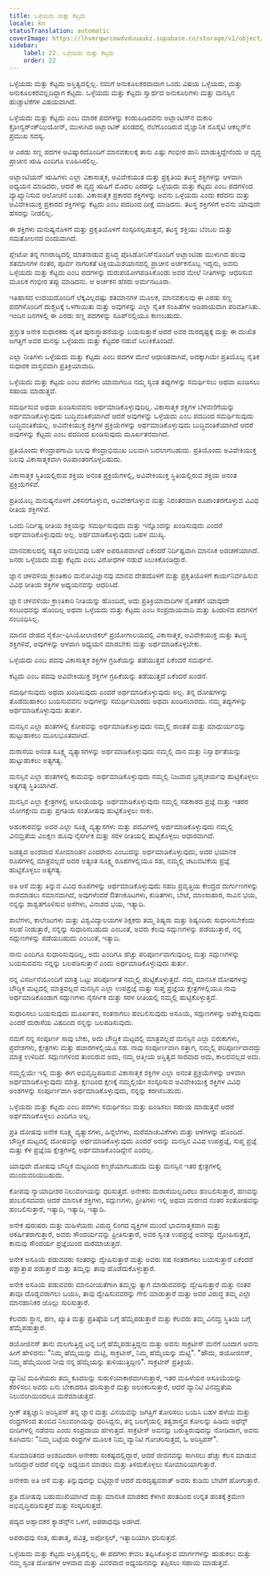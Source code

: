 ```yaml
---
title: ಒಳ್ಳೆಯದು ಮತ್ತು ಕೆಟ್ಟದು
locale: kn
statusTranslation: automatic
coverImage: https://lhvmrqwrcowdvduuaukz.supabase.co/storage/v1/object/public/strapi-uploads/small_cover-educacion-fundamental.webp-2d51a7828a2b1309555be27f7e2a61a0.webp
sidebar:
    label: 22. ಒಳ್ಳೆಯದು ಮತ್ತು ಕೆಟ್ಟದು
    order: 22
---
```

ಒಳ್ಳೆಯದು ಮತ್ತು ಕೆಟ್ಟದು ಅಸ್ತಿತ್ವದಲ್ಲಿಲ್ಲ. ನಮಗೆ ಅನುಕೂಲಕರವಾದಾಗ ಒಂದು ವಿಷಯ ಒಳ್ಳೆಯದು, ಮತ್ತು ಅನುಕೂಲಕರವಲ್ಲದಿದ್ದಾಗ ಕೆಟ್ಟದು. ಒಳ್ಳೆಯದು ಮತ್ತು ಕೆಟ್ಟದು ಸ್ವಾರ್ಥದ ಅನುಕೂಲಗಳು ಮತ್ತು ಮನಸ್ಸಿನ ಹುಚ್ಚಾಟಿಕೆಗಳ ವಿಷಯವಾಗಿದೆ.

ಒಳ್ಳೆಯದು ಮತ್ತು ಕೆಟ್ಟದು ಎಂಬ ಮಾರಕ ಪದಗಳನ್ನು ಕಂಡುಹಿಡಿದವನು ಅಟ್ಲಾಂಟಿಸ್‌ನ ಮಕಾರಿ ಕ್ರೋನ್ವರ್ಂಕ್‌ಝಿಯೋನ್, ಮುಳುಗಿದ ಅಟ್ಲಾಂಟಿಕ್ ಖಂಡದಲ್ಲಿ ನೆಲೆಗೊಂಡಿರುವ ವೈಜ್ಞಾನಿಕ ಸೊಸೈಟಿ ಆಕಲ್ದನ್‌ನ ಪ್ರಮುಖ ಸದಸ್ಯ.

ಆ ಎರಡು ಸಣ್ಣ ಪದಗಳ ಆವಿಷ್ಕಾರದೊಂದಿಗೆ ಮಾನವಕುಲಕ್ಕೆ ತಾನು ಎಷ್ಟು ಗಂಭೀರ ಹಾನಿ ಮಾಡುತ್ತಿದ್ದೇನೆಂದು ಆ ವೃದ್ಧ ಪ್ರಾಚೀನ ಋಷಿ ಎಂದಿಗೂ ಊಹಿಸಿರಲಿಲ್ಲ.

ಅಟ್ಲಾಂಟಿಯನ್ ಋಷಿಗಳು ಎಲ್ಲಾ ವಿಕಾಸಾತ್ಮಕ, ಅವಿವೇಕಯುತ ಮತ್ತು ಪ್ರಕೃತಿಯ ತಟಸ್ಥ ಶಕ್ತಿಗಳನ್ನು ಆಳವಾಗಿ ಅಧ್ಯಯನ ಮಾಡಿದರು, ಆದರೆ ಈ ವೃದ್ಧ ಋಷಿಗೆ ಮೊದಲ ಎರಡನ್ನು ಒಳ್ಳೆಯದು ಮತ್ತು ಕೆಟ್ಟದು ಎಂಬ ಪದಗಳಿಂದ ವ್ಯಾಖ್ಯಾನಿಸುವ ಆಲೋಚನೆ ಬಂತು. ವಿಕಾಸಾತ್ಮಕ ಪ್ರಕಾರದ ಶಕ್ತಿಗಳನ್ನು ಅವನು ಒಳ್ಳೆಯದು ಎಂದು ಕರೆದನು ಮತ್ತು ಅವಿವೇಕಿಯುಕ್ತ ಪ್ರಕಾರದ ಶಕ್ತಿಗಳನ್ನು ಕೆಟ್ಟದು ಎಂಬ ಪದದಿಂದ ದೀಕ್ಷೆ ಮಾಡಿದನು. ತಟಸ್ಥ ಶಕ್ತಿಗಳಿಗೆ ಅವನು ಯಾವುದೇ ಹೆಸರನ್ನು ನೀಡಲಿಲ್ಲ.

ಈ ಶಕ್ತಿಗಳು ಮನುಷ್ಯನೊಳಗೆ ಮತ್ತು ಪ್ರಕೃತಿಯೊಳಗೆ ಸಂಸ್ಕರಿಸಲ್ಪಡುತ್ತವೆ, ತಟಸ್ಥ ಶಕ್ತಿಯು ಬೆಂಬಲ ಮತ್ತು ಸಮತೋಲನದ ಬಿಂದುವಾಗಿದೆ.

ಪ್ಲೇಟೋ ತನ್ನ ಗಣರಾಜ್ಯದಲ್ಲಿ ಮಾತನಾಡುವ ಪ್ರಸಿದ್ಧ ಪೊಸಿಡೋನಿಸ್‌ನೊಂದಿಗೆ ಅಟ್ಲಾಂಟಿಡಾ ಮುಳುಗಿದ ಹಲವು ಶತಮಾನಗಳ ನಂತರ, ಪೂರ್ವ ನಾಗರಿಕತೆ ಟಿಕ್ಲಿಯಮಿಶಯಾನದಲ್ಲಿ ಪ್ರಾಚೀನ ಅರ್ಚಕನೊಬ್ಬ ಇದ್ದನು, ಅವನು ಒಳ್ಳೆಯದು ಮತ್ತು ಕೆಟ್ಟದು ಎಂಬ ಪದಗಳನ್ನು ದುರುಪಯೋಗಪಡಿಸಿಕೊಂಡು ಅವರ ಮೇಲೆ ನೀತಿಗಳನ್ನು ಆಧರಿಸುವ ಮೂಲಕ ಗಂಭೀರ ತಪ್ಪು ಮಾಡಿದನು. ಆ ಅರ್ಚಕನ ಹೆಸರು ಅರ್ಮನಟೂರಾ.

ಇತಿಹಾಸದ ಉದಯದೊಂದಿಗೆ ಲೆಕ್ಕವಿಲ್ಲದಷ್ಟು ಶತಮಾನಗಳ ಮೂಲಕ, ಮಾನವಕುಲವು ಈ ಎರಡು ಸಣ್ಣ ಪದಗಳೊಂದಿಗೆ ದುಶ್ಚಟಕ್ಕೆ ಒಳಗಾಯಿತು ಮತ್ತು ಅವುಗಳನ್ನು ಎಲ್ಲಾ ನೈತಿಕ ಸಂಹಿತೆಗಳ ಅಡಿಪಾಯವಾಗಿ ಪರಿವರ್ತಿಸಿತು. ಇಂದಿನ ದಿನಗಳಲ್ಲಿ ಈ ಎರಡು ಸಣ್ಣ ಪದಗಳನ್ನು ಸೂಪ್‌ನಲ್ಲಿಯೂ ಕಾಣಬಹುದು.

ಪ್ರಸ್ತುತ ಅನೇಕ ಸುಧಾರಕರು ನೈತಿಕ ಪುನಃಸ್ಥಾಪನೆಯನ್ನು ಬಯಸುತ್ತಾರೆ ಆದರೆ ಅವರ ದುರದೃಷ್ಟಕ್ಕೆ ಮತ್ತು ಈ ದುಃಖಿತ ಜಗತ್ತಿಗೆ ಅವರ ಮನಸ್ಸು ಒಳ್ಳೆಯದು ಮತ್ತು ಕೆಟ್ಟದರ ನಡುವೆ ಸಿಲುಕಿಕೊಂಡಿದೆ.

ಎಲ್ಲಾ ನೀತಿಗಳು ಒಳ್ಳೆಯದು ಮತ್ತು ಕೆಟ್ಟದು ಎಂಬ ಪದಗಳ ಮೇಲೆ ಆಧಾರಿತವಾಗಿವೆ, ಅದಕ್ಕಾಗಿಯೇ ಪ್ರತಿಯೊಬ್ಬ ನೈತಿಕ ಸುಧಾರಕ ವಾಸ್ತವವಾಗಿ ಪ್ರತಿಕ್ರಿಯಾವಾದಿ.

ಒಳ್ಳೆಯದು ಮತ್ತು ಕೆಟ್ಟದು ಎಂಬ ಪದಗಳು ಯಾವಾಗಲೂ ನಮ್ಮ ಸ್ವಂತ ತಪ್ಪುಗಳನ್ನು ಸಮರ್ಥಿಸಲು ಅಥವಾ ಖಂಡಿಸಲು ಸಹಾಯ ಮಾಡುತ್ತವೆ.

ಸಮರ್ಥಿಸುವ ಅಥವಾ ಖಂಡಿಸುವವನು ಅರ್ಥಮಾಡಿಕೊಳ್ಳುವುದಿಲ್ಲ. ವಿಕಾಸಾತ್ಮಕ ಶಕ್ತಿಗಳ ಬೆಳವಣಿಗೆಯನ್ನು ಅರ್ಥಮಾಡಿಕೊಳ್ಳುವುದು ಬುದ್ಧಿವಂತಿಕೆಯಾಗಿದೆ ಆದರೆ ಅವುಗಳನ್ನು ಒಳ್ಳೆಯದು ಎಂಬ ಪದದಿಂದ ಸಮರ್ಥಿಸುವುದು ಬುದ್ಧಿವಂತಿಕೆಯಲ್ಲ. ಅವಿವೇಕಿಯುಕ್ತ ಶಕ್ತಿಗಳ ಪ್ರಕ್ರಿಯೆಗಳನ್ನು ಅರ್ಥಮಾಡಿಕೊಳ್ಳುವುದು ಬುದ್ಧಿವಂತಿಕೆಯಾಗಿದೆ ಆದರೆ ಅವುಗಳನ್ನು ಕೆಟ್ಟದು ಎಂಬ ಪದದಿಂದ ಖಂಡಿಸುವುದು ಮೂರ್ಖತನವಾಗಿದೆ.

ಪ್ರತಿಯೊಂದು ಕೇಂದ್ರಾಪಗಾಮಿ ಬಲವು ಕೇಂದ್ರಾಭಿಮುಖ ಬಲವಾಗಿ ಬದಲಾಗಬಹುದು. ಪ್ರತಿಯೊಂದು ಅವಿವೇಕಿಯುಕ್ತ ಬಲವು ವಿಕಾಸಾತ್ಮಕವಾಗಿ ರೂಪಾಂತರಗೊಳ್ಳಬಹುದು.

ವಿಕಾಸಾತ್ಮಕ ಸ್ಥಿತಿಯಲ್ಲಿರುವ ಶಕ್ತಿಯ ಅನಂತ ಪ್ರಕ್ರಿಯೆಗಳಲ್ಲಿ, ಅವಿವೇಕಿಯುಕ್ತ ಸ್ಥಿತಿಯಲ್ಲಿರುವ ಶಕ್ತಿಯ ಅನಂತ ಪ್ರಕ್ರಿಯೆಗಳಿವೆ.

ಪ್ರತಿಯೊಬ್ಬ ಮನುಷ್ಯನೊಳಗೆ ವಿಕಸನಗೊಳ್ಳುವ, ಅವಿವೇಕಗೊಳ್ಳುವ ಮತ್ತು ನಿರಂತರವಾಗಿ ರೂಪಾಂತರಗೊಳ್ಳುವ ವಿವಿಧ ರೀತಿಯ ಶಕ್ತಿಗಳಿವೆ.

ಒಂದು ನಿರ್ದಿಷ್ಟ ರೀತಿಯ ಶಕ್ತಿಯನ್ನು ಸಮರ್ಥಿಸುವುದು ಮತ್ತು ಇನ್ನೊಂದನ್ನು ಖಂಡಿಸುವುದು ಎಂದರೆ ಅರ್ಥಮಾಡಿಕೊಳ್ಳುವುದು ಅಲ್ಲ. ಅರ್ಥಮಾಡಿಕೊಳ್ಳುವುದು ಬಹಳ ಮುಖ್ಯ.

ಮಾನವಕುಲದಲ್ಲಿ ಸತ್ಯದ ಅನುಭವವು ಬಹಳ ಅಪರೂಪವಾಗಿದೆ ಏಕೆಂದರೆ ನಿರ್ದಿಷ್ಟವಾಗಿ ಮಾನಸಿಕ ಅಡಚಣೆಯಾಗಿದೆ. ಜನರು ಒಳ್ಳೆಯದು ಮತ್ತು ಕೆಟ್ಟದು ಎಂಬ ವಿರೋಧಗಳ ನಡುವೆ ಸಿಲುಕಿಕೊಂಡಿದ್ದಾರೆ.

ಜ್ಞಾನ ಚಳವಳಿಯ ಕ್ರಾಂತಿಕಾರಿ ಮನೋವಿಜ್ಞಾನವು ಮಾನವ ದೇಹದೊಳಗೆ ಮತ್ತು ಪ್ರಕೃತಿಯೊಳಗೆ ಕಾರ್ಯನಿರ್ವಹಿಸುವ ವಿವಿಧ ರೀತಿಯ ಶಕ್ತಿಗಳ ಅಧ್ಯಯನವನ್ನು ಆಧರಿಸಿದೆ.

ಜ್ಞಾನ ಚಳವಳಿಯು ಕ್ರಾಂತಿಕಾರಿ ನೀತಿಯನ್ನು ಹೊಂದಿದೆ, ಅದು ಪ್ರತಿಕ್ರಿಯಾವಾದಿಗಳ ನೈತಿಕತೆಗೆ ಯಾವುದೇ ಸಂಬಂಧವನ್ನು ಹೊಂದಿಲ್ಲ ಅಥವಾ ಒಳ್ಳೆಯದು ಮತ್ತು ಕೆಟ್ಟದು ಎಂಬ ಸಂಪ್ರದಾಯವಾದಿ ಮತ್ತು ಹಿಂದುಳಿದ ಪದಗಳಿಗೆ ಸಂಬಂಧಿಸಿಲ್ಲ.

ಮಾನವ ದೇಹದ ಸೈಕೋ-ಫಿಸಿಯೋಲಾಜಿಕಲ್ ಪ್ರಯೋಗಾಲಯದಲ್ಲಿ ವಿಕಾಸಾತ್ಮಕ, ಅವಿವೇಕಯುಕ್ತ ಮತ್ತು ತಟಸ್ಥ ಶಕ್ತಿಗಳಿವೆ, ಅವುಗಳನ್ನು ಆಳವಾಗಿ ಅಧ್ಯಯನ ಮಾಡಬೇಕು ಮತ್ತು ಅರ್ಥಮಾಡಿಕೊಳ್ಳಬೇಕು.

ಒಳ್ಳೆಯದು ಎಂಬ ಪದವು ವಿಕಾಸಾತ್ಮಕ ಶಕ್ತಿಗಳ ಗ್ರಹಿಕೆಯನ್ನು ತಡೆಯುತ್ತದೆ ಏಕೆಂದರೆ ಸಮರ್ಥನೆ.

ಕೆಟ್ಟದು ಎಂಬ ಪದವು ಅವಿವೇಕಿಯುಕ್ತ ಶಕ್ತಿಗಳ ಗ್ರಹಿಕೆಯನ್ನು ತಡೆಯುತ್ತದೆ ಏಕೆಂದರೆ ಖಂಡನೆ.

ಸಮರ್ಥಿಸುವುದು ಅಥವಾ ಖಂಡಿಸುವುದು ಎಂದರೆ ಅರ್ಥಮಾಡಿಕೊಳ್ಳುವುದು ಅಲ್ಲ. ತನ್ನ ದೋಷಗಳನ್ನು ತೊಡೆದುಹಾಕಲು ಬಯಸುವವನು ಅವುಗಳನ್ನು ಸಮರ್ಥಿಸಬಾರದು ಅಥವಾ ಖಂಡಿಸಬಾರದು. ನಮ್ಮ ತಪ್ಪುಗಳನ್ನು ಅರ್ಥಮಾಡಿಕೊಳ್ಳುವುದು ತುರ್ತು.

ಮನಸ್ಸಿನ ಎಲ್ಲಾ ಹಂತಗಳಲ್ಲಿ ಕೋಪವನ್ನು ಅರ್ಥಮಾಡಿಕೊಳ್ಳುವುದು ನಮ್ಮಲ್ಲಿ ಶಾಂತತೆ ಮತ್ತು ಮಾಧುರ್ಯವನ್ನು ಹುಟ್ಟುಹಾಕಲು ಮೂಲಭೂತವಾಗಿದೆ.

ದುರಾಸೆಯ ಅನಂತ ಸೂಕ್ಷ್ಮ ವ್ಯತ್ಯಾಸಗಳನ್ನು ಅರ್ಥಮಾಡಿಕೊಳ್ಳುವುದು ನಮ್ಮಲ್ಲಿ ದಾನ ಮತ್ತು ನಿಸ್ವಾರ್ಥತೆಯನ್ನು ಹುಟ್ಟುಹಾಕಲು ಅತ್ಯಗತ್ಯ.

ಮನಸ್ಸಿನ ಎಲ್ಲಾ ಹಂತಗಳಲ್ಲಿ ಕಾಮವನ್ನು ಅರ್ಥಮಾಡಿಕೊಳ್ಳುವುದು ನಮ್ಮಲ್ಲಿ ನಿಜವಾದ ಬ್ರಹ್ಮಚರ್ಯವು ಹುಟ್ಟಿಕೊಳ್ಳಲು ಅತ್ಯಗತ್ಯ ಸ್ಥಿತಿಯಾಗಿದೆ.

ಮನಸ್ಸಿನ ಎಲ್ಲಾ ಕ್ಷೇತ್ರಗಳಲ್ಲಿ ಅಸೂಯೆಯನ್ನು ಅರ್ಥಮಾಡಿಕೊಳ್ಳುವುದು ನಮ್ಮಲ್ಲಿ ಸಹಕಾರದ ಪ್ರಜ್ಞೆ ಮತ್ತು ಇತರರ ಯೋಗಕ್ಷೇಮ ಮತ್ತು ಪ್ರಗತಿಯ ಸಂತೋಷವು ಹುಟ್ಟಿಕೊಳ್ಳಲು ಸಾಕು.

ಅಹಂಕಾರವನ್ನು ಅದರ ಎಲ್ಲಾ ಸೂಕ್ಷ್ಮ ವ್ಯತ್ಯಾಸಗಳು ಮತ್ತು ಪದವಿಗಳಲ್ಲಿ ಅರ್ಥಮಾಡಿಕೊಳ್ಳುವುದು ನಮ್ಮಲ್ಲಿ ವಿನಮ್ರತೆಯ ವಿಲಕ್ಷಣ ಹೂವು ನೈಸರ್ಗಿಕ ಮತ್ತು ಸರಳ ರೀತಿಯಲ್ಲಿ ಹುಟ್ಟಿಕೊಳ್ಳಲು ಆಧಾರವಾಗಿದೆ.

ಜಡತ್ವದ ಅಂಶವಾದ ಸೋಮಾರಿತನ ಎಂದರೇನು ಎಂಬುದನ್ನು ಅರ್ಥಮಾಡಿಕೊಳ್ಳುವುದು, ಅದರ ಭಯಾನಕ ರೂಪಗಳಲ್ಲಿ ಮಾತ್ರವಲ್ಲದೆ ಅದರ ಅತ್ಯಂತ ಸೂಕ್ಷ್ಮ ರೂಪಗಳಲ್ಲಿಯೂ ಸಹ, ನಮ್ಮಲ್ಲಿ ಚಟುವಟಿಕೆಯ ಪ್ರಜ್ಞೆ ಹುಟ್ಟಿಕೊಳ್ಳಲು ಅತ್ಯಗತ್ಯ.

ಅತಿ ಆಸೆ ಮತ್ತು ತಿನ್ನುವ ವಿವಿಧ ರೂಪಗಳನ್ನು ಅರ್ಥಮಾಡಿಕೊಳ್ಳುವುದು ಸಹಜ ಪ್ರವೃತ್ತಿಯ ಕೇಂದ್ರದ ದುರ್ಗುಣಗಳನ್ನು ನಾಶಮಾಡಲು ಸಮಾನವಾಗಿದೆ, ಅವುಗಳೆಂದರೆ ಔತಣಕೂಟಗಳು, ಕುಡಿತಗಳು, ಬೇಟೆ, ಮಾಂಸಾಹಾರ, ಸಾವಿನ ಭಯ, ನನ್ನನ್ನು ಶಾಶ್ವತಗೊಳಿಸುವ ಆಸೆಗಳು, ವಿನಾಶದ ಭಯ, ಇತ್ಯಾದಿ.

ಶಾಲೆಗಳು, ಕಾಲೇಜುಗಳು ಮತ್ತು ವಿಶ್ವವಿದ್ಯಾಲಯಗಳ ಶಿಕ್ಷಕರು ತಮ್ಮ ಶಿಷ್ಯರು ಮತ್ತು ಶಿಷ್ಯಂದಿರು ಸುಧಾರಿಸಬೇಕೆಂದು ಸಲಹೆ ನೀಡುತ್ತಾರೆ, ನನ್ನನ್ನು ಸುಧಾರಿಸಬಹುದು ಎಂಬಂತೆ, ಅವರು ಕೆಲವು ಸದ್ಗುಣಗಳನ್ನು ಪಡೆಯುತ್ತಾರೆ, ನನ್ನ ಸದ್ಗುಣಗಳನ್ನು ಪಡೆಯಬಹುದು ಎಂಬಂತೆ, ಇತ್ಯಾದಿ.

ನಾನು ಎಂದಿಗೂ ಸುಧಾರಿಸುವುದಿಲ್ಲ, ಅದು ಎಂದಿಗೂ ಹೆಚ್ಚು ಪರಿಪೂರ್ಣವಾಗುವುದಿಲ್ಲ ಮತ್ತು ಸದ್ಗುಣಗಳನ್ನು ಬಯಸುವವನು ನನ್ನನ್ನು ಬಲಪಡಿಸುತ್ತಾನೆ ಎಂದು ಅರ್ಥಮಾಡಿಕೊಳ್ಳುವುದು ತುರ್ತು.

ನನ್ನ ವಿಸರ್ಜನೆಯೊಂದಿಗೆ ಮಾತ್ರ ಒಟ್ಟು ಪರಿಪೂರ್ಣತೆ ನಮ್ಮಲ್ಲಿ ಹುಟ್ಟಿಕೊಳ್ಳುತ್ತದೆ. ನಮ್ಮ ಮಾನಸಿಕ ದೋಷಗಳನ್ನು ಬೌದ್ಧಿಕ ಮಟ್ಟದಲ್ಲಿ ಮಾತ್ರವಲ್ಲದೆ ಮನಸ್ಸಿನ ಎಲ್ಲಾ ಉಪಪ್ರಜ್ಞೆ ಮತ್ತು ಸುಪ್ತ ಪ್ರಜ್ಞೆಯ ಕ್ಷೇತ್ರಗಳಲ್ಲಿಯೂ ನಾವು ಅರ್ಥಮಾಡಿಕೊಂಡಾಗ ಸದ್ಗುಣಗಳು ನೈಸರ್ಗಿಕ ಮತ್ತು ಸರಳ ರೀತಿಯಲ್ಲಿ ನಮ್ಮಲ್ಲಿ ಹುಟ್ಟಿಕೊಳ್ಳುತ್ತವೆ.

ಸುಧಾರಿಸಲು ಬಯಸುವುದು ಮೂರ್ಖತನ, ಸಂತನಾಗಲು ಹಂಬಲಿಸುವುದು ಅಸೂಯೆ, ಸದ್ಗುಣಗಳನ್ನು ಅಪೇಕ್ಷಿಸುವುದು ಎಂದರೆ ದುರಾಸೆಯ ವಿಷದಿಂದ ನನ್ನನ್ನು ಬಲಪಡಿಸುವುದು.

ನಮಗೆ ನನ್ನ ಸಂಪೂರ್ಣ ಸಾವು ಬೇಕು, ಅದು ಬೌದ್ಧಿಕ ಮಟ್ಟದಲ್ಲಿ ಮಾತ್ರವಲ್ಲದೆ ಮನಸ್ಸಿನ ಎಲ್ಲಾ ಬಿರುಕುಗಳು, ಪ್ರದೇಶಗಳು, ಕ್ಷೇತ್ರಗಳು ಮತ್ತು ಹಜಾರಗಳಲ್ಲಿಯೂ ಸಹ. ನಾವು ಸಂಪೂರ್ಣವಾಗಿ ಸತ್ತಾಗ, ನಮ್ಮಲ್ಲಿ ಪರಿಪೂರ್ಣವಾದದ್ದು ಮಾತ್ರ ಉಳಿದಿದೆ. ಸದ್ಗುಣಗಳಿಂದ ತುಂಬಿರುವ ಅದು, ನಮ್ಮ ಆತ್ಮೀಯ ಅಸ್ತಿತ್ವದ ಸಾರವಾದ ಅದು, ಕಾಲದವಲ್ಲದ ಅದು.

ನಮ್ಮಲ್ಲಿಯೇ ಇಲ್ಲಿ ಮತ್ತು ಈಗ ಅಭಿವೃದ್ಧಿಪಡಿಸುವ ವಿಕಾಸಾತ್ಮಕ ಶಕ್ತಿಗಳ ಎಲ್ಲಾ ಅನಂತ ಪ್ರಕ್ರಿಯೆಗಳನ್ನು ಆಳವಾಗಿ ಅರ್ಥಮಾಡಿಕೊಳ್ಳುವುದು ಮಾತ್ರ. ಕ್ಷಣದಿಂದ ಕ್ಷಣಕ್ಕೆ ನಮ್ಮಲ್ಲಿಯೇ ಸಂಸ್ಕರಿಸುವ ಅವಿವೇಕಿಯುಕ್ತ ಶಕ್ತಿಗಳ ವಿವಿಧ ಅಂಶಗಳನ್ನು ಸಂಪೂರ್ಣವಾಗಿ ಅರ್ಥಮಾಡಿಕೊಳ್ಳುವುದು, ನನ್ನನ್ನು ಕರಗಿಸಬಹುದು.

ಒಳ್ಳೆಯದು ಮತ್ತು ಕೆಟ್ಟದು ಎಂಬ ಪದಗಳು ಸಮರ್ಥಿಸಲು ಮತ್ತು ಖಂಡಿಸಲು ಸಹಾಯ ಮಾಡುತ್ತವೆ ಆದರೆ ಅರ್ಥಮಾಡಿಕೊಳ್ಳಲು ಎಂದಿಗೂ ಅಲ್ಲ.

ಪ್ರತಿ ದೋಷವು ಅನೇಕ ಸೂಕ್ಷ್ಮ ವ್ಯತ್ಯಾಸಗಳು, ಹಿನ್ನೆಲೆಗಳು, ಮರೆಮಾಚುವಿಕೆಗಳು ಮತ್ತು ಆಳಗಳನ್ನು ಹೊಂದಿದೆ. ಬೌದ್ಧಿಕ ಮಟ್ಟದಲ್ಲಿ ದೋಷವನ್ನು ಅರ್ಥಮಾಡಿಕೊಳ್ಳುವುದು ಎಂದರೆ ಅದನ್ನು ಮನಸ್ಸಿನ ವಿವಿಧ ಉಪಪ್ರಜ್ಞೆ, ಸುಪ್ತ ಪ್ರಜ್ಞೆ ಮತ್ತು ಕೆಳ ಪ್ರಜ್ಞೆಯ ಕ್ಷೇತ್ರಗಳಲ್ಲಿ ಅರ್ಥಮಾಡಿಕೊಂಡಿದ್ದೇನೆ ಎಂದಲ್ಲ.

ಯಾವುದೇ ದೋಷವು ಬೌದ್ಧಿಕ ಮಟ್ಟದಿಂದ ಕಣ್ಮರೆಯಾಗಬಹುದು ಮತ್ತು ಮನಸ್ಸಿನ ಇತರ ಕ್ಷೇತ್ರಗಳಲ್ಲಿ ಮುಂದುವರಿಯಬಹುದು.

ಕೋಪವು ನ್ಯಾಯಾಧೀಶರ ನಿಲುವಂಗಿಯನ್ನು ಧರಿಸುತ್ತದೆ. ಅನೇಕರು ದುರಾಸೆಯಿಲ್ಲದಿರಲು ಹಂಬಲಿಸುತ್ತಾರೆ, ಹಣವನ್ನು ಹಂಬಲಿಸದವರು ಆದರೆ ಮಾನಸಿಕ ಶಕ್ತಿಗಳು, ಸದ್ಗುಣಗಳು, ಪ್ರೀತಿಗಳು ಇಲ್ಲಿ ಅಥವಾ ಮರಣದ ನಂತರ ಸಂತೋಷವನ್ನು ಹಂಬಲಿಸುತ್ತಾರೆ, ಇತ್ಯಾದಿ, ಇತ್ಯಾದಿ, ಇತ್ಯಾದಿ.

ಅನೇಕ ಪುರುಷರು ಮತ್ತು ಮಹಿಳೆಯರು ವಿರುದ್ಧ ಲಿಂಗದ ವ್ಯಕ್ತಿಗಳ ಮುಂದೆ ಭಾವನಾತ್ಮಕವಾಗಿ ಮತ್ತು ಆಕರ್ಷಿತರಾಗುತ್ತಾರೆ, ಅವರು ಸೌಂದರ್ಯವನ್ನು ಪ್ರೀತಿಸುತ್ತಾರೆ, ಅವರ ಸ್ವಂತ ಉಪಪ್ರಜ್ಞೆ ಅವರನ್ನು ದ್ರೋಹಿಸುತ್ತದೆ, ಕಾಮವು ಸೌಂದರ್ಯ ಪ್ರಜ್ಞೆಯಿಂದ ಮರೆಮಾಚುತ್ತದೆ.

ಅನೇಕ ಅಸೂಯೆ ಪಡುವವರು ಸಂತರನ್ನು ದ್ವೇಷಿಸುತ್ತಾರೆ ಮತ್ತು ಅವರು ಸಹ ಸಂತರಾಗಲು ಬಯಸುತ್ತಾರೆ ಏಕೆಂದರೆ ಪಶ್ಚಾತ್ತಾಪ ಪಡುತ್ತಾರೆ ಮತ್ತು ತಮ್ಮನ್ನು ತಾವು ಹೊಡೆದುಕೊಳ್ಳುತ್ತಾರೆ.

ಅನೇಕ ಅಸೂಯೆ ಪಡುವವರು ಮಾನವೀಯತೆಗಾಗಿ ತಮ್ಮನ್ನು ತ್ಯಾಗ ಮಾಡುವವರನ್ನು ದ್ವೇಷಿಸುತ್ತಾರೆ ಮತ್ತು ನಂತರ ತಾವೂ ದೊಡ್ಡವರಾಗಲು ಬಯಸಿ, ತಾವು ದ್ವೇಷಿಸುವವರನ್ನು ಗೇಲಿ ಮಾಡುತ್ತಾರೆ ಮತ್ತು ಅವರ ವಿರುದ್ಧ ತಮ್ಮ ಎಲ್ಲಾ ಮಾನಹಾನಿಕರ ಜೊಲ್ಲು ಸುರಿಸುತ್ತಾರೆ.

ಕೆಲವರು ಸ್ಥಾನ, ಹಣ, ಖ್ಯಾತಿ ಮತ್ತು ಪ್ರತಿಷ್ಠೆಯ ಬಗ್ಗೆ ಹೆಮ್ಮೆಪಡುತ್ತಾರೆ ಮತ್ತು ಕೆಲವರು ತಮ್ಮ ವಿನಮ್ರ ಸ್ಥಿತಿಯ ಬಗ್ಗೆ ಹೆಮ್ಮೆಪಡುತ್ತಾರೆ.

ಡಯೋಜಿನಸ್ ತಾನು ಮಲಗುತ್ತಿದ್ದ ಟನ್ನ ಬಗ್ಗೆ ಹೆಮ್ಮೆಪಡುತ್ತಿದ್ದನು ಮತ್ತು ಅವನು ಸಾಕ್ರಟೀಸ್ ಮನೆಗೆ ಬಂದಾಗ ಅವನು ಹೀಗೆ ಹೇಳಿದನು: "ನಿಮ್ಮ ಹೆಮ್ಮೆಯನ್ನು ಮೆಟ್ಟಿ, ಸಾಕ್ರಟೀಸ್, ನಿಮ್ಮ ಹೆಮ್ಮೆಯನ್ನು ಮೆಟ್ಟಿ". "ಹೌದು, ಡಯೋಜಿನಸ್, ನಿಮ್ಮ ಹೆಮ್ಮೆಯಿಂದ ನೀವು ನನ್ನ ಹೆಮ್ಮೆಯನ್ನು ತುಳಿಯುತ್ತಿದ್ದೀರಿ". ಸಾಕ್ರಟೀಸ್ ಪ್ರತಿಕ್ರಿಯೆ.

ವ್ಯಾನಿಟಿ ಮಹಿಳೆಯರು ತಮ್ಮ ಕೂದಲನ್ನು ಸುರುಳಿಯಾಕಾರವಾಗಿಸುತ್ತಾರೆ, ಇತರ ಮಹಿಳೆಯರ ಅಸೂಯೆಯನ್ನು ಕೆರಳಿಸಲು ಅವರು ಏನು ಬೇಕಾದರೂ ಧರಿಸುತ್ತಾರೆ ಮತ್ತು ಅಲಂಕರಿಸುತ್ತಾರೆ, ಆದರೆ ವ್ಯಾನಿಟಿ ವಿನಮ್ರತೆಯ ನಿಲುವಂಗಿಯಿಂದಲೂ ಮರೆಮಾಚುತ್ತದೆ.

ಗ್ರೀಕ್ ತತ್ವಜ್ಞಾನಿ ಅರಿಸ್ಟಿಪಸ್ ತನ್ನ ಜ್ಞಾನ ಮತ್ತು ವಿನಯವನ್ನು ಜಗತ್ತಿಗೆ ತೋರಿಸಲು ಬಯಸಿ ಬಹಳ ಹಳೆಯ ಮತ್ತು ರಂಧ್ರಗಳಿಂದ ತುಂಬಿದ ನಿಲುವಂಗಿಯನ್ನು ಧರಿಸಿದ್ದನು, ತನ್ನ ಬಲಗೈಯಲ್ಲಿ ತತ್ವಶಾಸ್ತ್ರದ ಕೋಲನ್ನು ಹಿಡಿದು ಅಥೆನ್ಸ್ ಬೀದಿಗಳಲ್ಲಿ ನಡೆದನು ಎಂದು ಸಂಪ್ರದಾಯ ಹೇಳುತ್ತದೆ. ಸಾಕ್ರಟೀಸ್ ಅವನನ್ನು ಬರುತ್ತಿರುವುದನ್ನು ನೋಡಿದಾಗ, ಅವನು ಕೂಗಿದನು: "ನಿಮ್ಮ ಬಟ್ಟೆಯ ರಂಧ್ರಗಳ ಮೂಲಕ ನಿಮ್ಮ ವ್ಯಾನಿಟಿ ಗೋಚರಿಸುತ್ತದೆ, ಓ ಅರಿಸ್ಟಿಪಸ್".

ಸೋಮಾರಿತನದ ಅಂಶದಿಂದಾಗಿ ಅನೇಕರು ಸಂಕಷ್ಟದಲ್ಲಿದ್ದಾರೆ, ಆದರೆ ಜೀವನವನ್ನು ಸಾಗಿಸಲು ಹೆಚ್ಚು ಕೆಲಸ ಮಾಡುವ ಜನರಿದ್ದಾರೆ ಆದರೆ ನನ್ನನ್ನು ಅಧ್ಯಯನ ಮಾಡಲು ಮತ್ತು ತಿಳಿದುಕೊಳ್ಳಲು ಸೋಮಾರಿಯಾಗುತ್ತಾರೆ.

ಅನೇಕರು ಅತಿ ಆಸೆ ಮತ್ತು ತಿನ್ನುವುದನ್ನು ಬಿಟ್ಟಿದ್ದಾರೆ ಆದರೆ ದುರದೃಷ್ಟವಶಾತ್ ಅವರು ಕುಡಿದು ಬೇಟೆಗೆ ಹೋಗುತ್ತಾರೆ.

ಪ್ರತಿ ದೋಷವು ಬಹುಮುಖಿಯಾಗಿದೆ ಮತ್ತು ಮಾನಸಿಕ ಮಾಪಕದ ಕೆಳಗಿನ ಹಂತದಿಂದ ಉನ್ನತ ಹಂತಕ್ಕೆ ಕ್ರಮೇಣ ಅಭಿವೃದ್ಧಿಪಡಿಸುತ್ತದೆ ಮತ್ತು ಸಂಸ್ಕರಿಸುತ್ತದೆ.

ಪದ್ಯದ ಆಹ್ಲಾದಕರ ಕ್ಯಾಡೆನ್ಸ್‌ನ ಒಳಗೆ, ಅಪರಾಧವೂ ಅಡಗಿದೆ.

ಅಪರಾಧವು ಸಂತ, ಹುತಾತ್ಮ, ಪವಿತ್ರ, ಅಪೋಸ್ಟಲ್, ಇತ್ಯಾದಿಯಾಗಿ ಧರಿಸುತ್ತದೆ.

ಒಳ್ಳೆಯದು ಮತ್ತು ಕೆಟ್ಟದು ಅಸ್ತಿತ್ವದಲ್ಲಿಲ್ಲ, ಈ ಪದಗಳು ಕೇವಲ ತಪ್ಪಿಸಿಕೊಳ್ಳುವ ಮಾರ್ಗಗಳನ್ನು ಹುಡುಕಲು ಮತ್ತು ನಮ್ಮ ಸ್ವಂತ ದೋಷಗಳ ಆಳವಾದ ಮತ್ತು ವಿವರವಾದ ಅಧ್ಯಯನವನ್ನು ತಪ್ಪಿಸಲು ಸಹಾಯ ಮಾಡುತ್ತವೆ.

